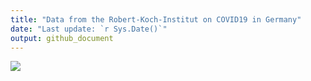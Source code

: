 ```yaml
---
title: "Data from the Robert-Koch-Institut on COVID19 in Germany"
date: "Last update: `r Sys.Date()`"
output: github_document
---
```


<img src="plots/covid19-deu-rki-entwicklung.png">